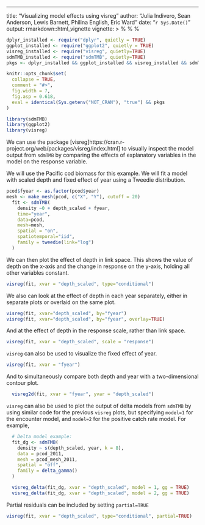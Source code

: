 ---
title: "Visualizing model effects using visreg"
author: "Julia Indivero, Sean Anderson, Lewis Barnett, Philina English, Eric Ward"
date: "`r Sys.Date()`"
output: rmarkdown::html_vignette
vignette: >
  %\VignetteIndexEntry{Visualization Options with visreg and ggeffects}
  %\VignetteEngine{knitr::rmarkdown}
  %\VignetteEncoding{UTF-8}

```r
dplyr_installed <- require("dplyr", quietly = TRUE)
ggplot_installed <- require("ggplot2", quietly = TRUE)
visreg_installed <- require("visreg", quietly=TRUE)
sdmTMB_installed <- require("sdmTMB", quietly=TRUE)
pkgs <- dplyr_installed && ggplot_installed && visreg_installed && sdmTMB_installed

knitr::opts_chunk$set(
  collapse = TRUE,
  comment = "#>",
  fig.width = 7,
  fig.asp = 0.618,
  eval = identical(Sys.getenv("NOT_CRAN"), "true") && pkgs
)
```

```r
library(sdmTMB)
library(ggplot2)
library(visreg)
```

We can use the package [visreg]https://cran.r-project.org/web/packages/visreg/index.html] to visually inspect the model output from `sdmTMB` by comparing the effects of explanatory variables in the model on the response variable.

We will use the Pacific cod biomass for this example. We will fit a model with scaled depth and fixed effect of year using a Tweedie distribution.

```r
pcod$fyear <- as.factor(pcod$year)
mesh <- make_mesh(pcod, c("X", "Y"), cutoff = 20)
  fit <- sdmTMB(
    density ~0 + depth_scaled + fyear,
    time="year",
    data=pcod,
    mesh=mesh,
    spatial = "on",
    spatiotemporal="iid",
    family = tweedie(link="log")
  )
```

We can then plot the effect of depth in link space. This shows the value of depth on the x-axis and the change in response on the y-axis, holding all other variables constant.
```r
visreg(fit, xvar = "depth_scaled", type="conditional")
```

We also can look at the effect of depth in each year separately, either in separate plots or overlaid on the same plot.
```r
visreg(fit, xvar="depth_scaled", by="fyear")
visreg(fit, xvar="depth_scaled", by="fyear", overlay=TRUE)
```

And at the effect of depth in the response scale, rather than link space.
```r
visreg(fit, xvar = "depth_scaled", scale = "response")
```

`visreg` can also be used to visualize the fixed effect of year.
```r
visreg(fit, xvar = "fyear")
```

And to simultaneously compare both depth and year with a two-dimensional contour plot.
```r
  visreg2d(fit, xvar = "fyear", yvar = "depth_scaled")
```

`visreg` can also be used to plot the output of delta models from `sdmTMB` by using similar code for the previous `visreg` plots, but specifying `model=1` for the encounter model, and `model=2` for the positive catch rate model. For example,
```r
  # Delta model example:
  fit_dg <- sdmTMB(
    density ~ s(depth_scaled, year, k = 8),
    data = pcod_2011, 
    mesh = pcod_mesh_2011,
    spatial = "off",
    family = delta_gamma()
  )

  visreg_delta(fit_dg, xvar = "depth_scaled", model = 1, gg = TRUE)
  visreg_delta(fit_dg, xvar = "depth_scaled", model = 2, gg = TRUE)
```

Partial residuals can be included by setting `partial=TRUE`
```r
visreg(fit, xvar = "depth_scaled", type="conditional", partial=TRUE)
```
